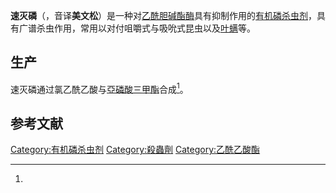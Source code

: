 {{Chembox
| Watchedfields = changed
| verifiedrevid = 424730608
|  Name = Mevinphos<br>美文松
|  ImageFile =Mevinphos E,Z Isomers Formulae V.1.svg
|   ImageSize =
|  IUPACName_hidden = yes
|  IUPACName = 2-methoxycarbonyl-1-methylvinyl dimethyl phosphate
|  SystematicName =
|  OtherNames =
| Section1 = {{Chembox Identifiers
|  Abbreviations =
|  CASNo = 26718-65-0
|  CASNo_Comment =
|  CASNo_Ref = {{cascite|correct|??}}
|  PubChem =5355863
|  PubChem_Comment =
|  ChemSpiderID_Ref = {{chemspidercite|correct|chemspider}}
| ChemSpiderID =
|  EINECS =
|  SMILES =CC(=CC(=O)OC)OP(=O)(OC)OC
|  InChI =
|  Beilstein =
|  Gmelin =
|  3DMet =}}
| Section2 = {{Chembox Properties
|  C=7|H=13|O=6|P=1
|  Appearance = Colorless liquid<ref name=agrochem>{{cite book|editor=Muller, Franz|title=Agrochemicals:  Composition, Production, Toxicology, Applications|year=2000|publisher=Wiley-VCH|location=Toronto|isbn=3-527-29852-5}}</ref>
|  Density =
|  MeltingPt =
|  Melting_notes =
|  BoilingPt =21 °C (''E'' isomer); 6.9 °C (''Z'' isomer)
|  pKa =
|  pKb = }}
| Section3 = {{Chembox Structure
|  CrystalStruct =
|  Coordination =
|  MolShape = }}
| Section4 = {{Chembox Thermochemistry
}}
| Section5 = {{Chembox Pharmacology
|  AdminRoutes =
|  Bioavail =
|  Metabolism =
|  HalfLife =
|  ProteinBound =
|  Excretion =
|  Legal_status =
|  Legal_US =
|  Legal_UK =
|  Legal_AU =
|  Legal_CA =
|  PregCat =
|  PregCat_AU =
|  PregCat_US = }}
| Section6 = {{Chembox Explosive
|  ShockSens =
|  FrictionSens =
|  ExplosiveV =
|  REFactor = }}
| Section7 = {{Chembox Hazards
|  ExternalMSDS =
|  EUClass =
|  EUIndex =
|  MainHazards =
|  NFPA-H =
|  NFPA-F =
|  NFPA-R =
|  NFPA-O =
|  RPhrases =
|  SPhrases =
|  RSPhrases =
|  FlashPt =
|  Autoignition =
|  ExploLimits =
|  LD50 =3.7 - 7 mg/kg (rat, oral)<ref name=agrochem />
|  PEL = }}
| Section8 = {{Chembox Related
|  OtherAnions =
|  OtherCations =
|  OtherFunctn =
|  Function =
|  OtherCpds = }}
}}

'''速灭磷'''（{{lang-en|Mevinphos}}，音译'''美文松'''）是一种对[[乙酰胆碱酯酶|乙酰胆碱酯酶]]具有抑制作用的[[有机磷|有机磷]][[杀虫剂|杀虫剂]]，具有广谱杀虫作用，常用以对付咀嚼式与吸吮式昆虫以及[[叶螨科|叶螨]]等。

==生产==
速灭磷通过氯乙酰乙酸与[[亞磷酸三甲酯|亞磷酸三甲酯]]合成<ref name=agrochem />。

==参考文献==
{{reflist}}

{{杀虫剂}}

[[Category:有机磷杀虫剂|Category:有机磷杀虫剂]]
[[Category:殺蟲劑|Category:殺蟲劑]]
[[Category:乙酰乙酸酯|Category:乙酰乙酸酯]]